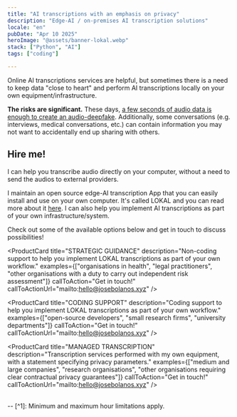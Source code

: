 ```yaml
---
title: "AI transcriptions with an emphasis on privacy"
description: "Edge-AI / on-premises AI transcription solutions"
locale: "en"
pubDate: "Apr 10 2025"
heroImage: "@assets/banner-lokal.webp"
stack: ["Python", "AI"]
tags: ["coding"]

---
```



Online AI transcriptions services are helpful, but sometimes there is a need to keep data "close to heart" and perform AI transcriptions locally on your own equipment/infrastructure.

**The risks are significant.** These days, [a few seconds of audio data is enough to create an audio-deepfake](https://arstechnica.com/information-technology/2023/01/microsofts-new-ai-can-simulate-anyones-voice-with-3-seconds-of-audio/). Additionally, some conversations (e.g. interviews, medical conversations, etc.) can contain information you may not want to accidentally end up sharing with others.

## Hire me!
I can help you transcribe audio directly on your computer, without a need to send the audios to external providers.

I maintain an open source edge-AI transcription App that you can easily install and use on your own computer. It's called LOKAL and you can read more about it [here](../portfolio/en/lokal/). I can also help you implement AI transcriptions as part of your own infrastructure/system. 

Check out some of the available options below and get in touch to discuss possibilities!

<div class="flex flex-row items-center gap-4 my-10 mx-5">
  <ProductCard 
    title="LOKAL"
    description="An AI transcriptions App you can install and use on your own computer."
    examples={["researchers", "academics", ", anyone who uses transcriptions for personal brainstorming/marketing purposes"]}
    callToAction="Download here!"
    callToActionUrl="https://github.com/jbolns/LOKAL_transcriptions"
    />

  <ProductCard 
    title="STRATEGIC GUIDANCE"
    description="Non-coding support to help you implement LOKAL transcriptions as part of your own workflow."
    examples={["organisations in health", "legal practitioners", "other organisations with a duty to carry out independent risk assessment"]}
    callToAction="Get in touch!"
    callToActionUrl="mailto:hello@josebolanos.xyz"
    />

  <ProductCard 
    title="CODING SUPPORT"
    description="Coding support to help you implement LOKAL transcriptions as part of your own workflow."
    examples={["open-source developers", "small research firms", "university departments"]}
    callToAction="Get in touch!"
    callToActionUrl="mailto:hello@josebolanos.xyz"
    />

  <ProductCard 
    title="MANAGED TRANSCRIPTION"
    description="Transcription services performed with my own equipment, with a statement specifying privacy parameters."
    examples={["medium and large companies", "research organisations", "other organisations requiring clear contractual privacy guarantees"]}
    callToAction="Get in touch!"
    callToActionUrl="mailto:hello@josebolanos.xyz"
    />
</div>

<br />
--
[^1]: Minimum and maximum hour limitations apply.